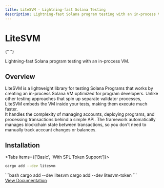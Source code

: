 ```yaml
---
title: LiteSVM - Lightning-fast Solana Testing
description: Lightning-fast Solana program testing with an in-process VM. Test your programs 10x faster without network overhead or validator processes.
---
```



<div className="flex flex-col items-center justify-center text-center px-6 py-12 md:py-16">
  <h1 className="mb-4 text-5xl font-bold bg-gradient-to-r from-[#14F195] to-[#9945FF] bg-clip-text text-transparent">
    LiteSVM
  </h1>

{" "}

<div className="text-xl text-fd-muted-foreground mb-4 max-w-2xl">
  Lightning-fast Solana program testing with an in-process VM.
</div>

</div>

<div className="mt-4 mb-8">
  <div className="bg-fd-muted/50 rounded-lg p-8 mx-auto">
    <h2 className="text-3xl font-bold text-left mb-6 bg-gradient-to-r from-[#14F195] to-[#9945FF] bg-clip-text text-transparent">
      Overview
    </h2>
    <div className="mb-4">
      LiteSVM is a lightweight library for testing Solana Programs that works by
      creating an in-process Solana VM optimized for program developers. Unlike
      other testing approaches that spin up separate validator processes,
      LiteSVM embeds the VM inside your tests, making them execute much faster.
    </div>
    <div>
      It handles the complexity of managing accounts, deploying programs, and
      processing transactions behind a simple API. The framework automatically
      manages blockchain state between transactions, so you don't need to
      manually track account changes or balances.
    </div>
  </div>
</div>

<h2 className="text-3xl font-bold text-left px-6 mb-8 bg-gradient-to-r from-[#14F195] to-[#9945FF] bg-clip-text text-transparent">
  Installation
</h2>

<Tabs items={['Basic', 'With SPL Token Support']}>
<Tab value="Basic">
```bash
cargo add --dev litesvm
```
</Tab>

<Tab value="With SPL Token Support">
```bash
cargo add --dev litesvm
cargo add --dev litesvm-token
```
</Tab>
</Tabs>

<div className="flex gap-4 flex-wrap justify-center mt-12 mb-12">
  <a
    href="/docs"
    className="px-6 py-3 bg-gradient-to-r from-[#14F195] to-[#9945FF] text-black font-semibold rounded-lg hover:opacity-90 transition-opacity"
  >
    View Documentation
  </a>
</div>
